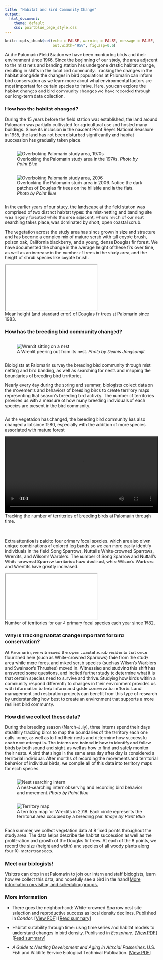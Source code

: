 ```yaml
---
title: "Habitat and Bird Community Change"
output: 
  html_document:
    theme: default
    css: pointblue_page_style.css
---
```


```r
knitr::opts_chunk$set(echo = FALSE, warning = FALSE, message = FALSE, 
                      out.width="95%", fig.asp=0.6)
```

At the Palomarin Field Station we have been monitoring birds and their environment since 1966. Since the beginning of our study, the area adjacent to the mist nets and banding station has undergone drastic habitat change, resulting in shifts in the local bird community. Tracking the changes in the habitat alongside the changes in bird populations at Palomarin can inform bird conservation as we learn more about what environmental factors are most important for certain species to thrive. Here, you can explore the habitat changes and bird community changes we have recorded through our long-term data collection.

### How has the habitat changed?
During the 15 years before the field station was established, the land around Palomarin was partially cultivated for agricultural use and hosted many buildings. Since its inclusion in the nascent Point Reyes National Seashore in 1965, the land has not been disturbed significantly and habitat succession has gradually taken place. 

<div class="row">  
<div class="column">  
<figure>
![](../images/habitat/early70s_from_ridge_crop.jpg "Overlooking Palomarin study area, 1970s")
<figcaption>
Overlooking the Palomarin study area in the 1970s. 
*Photo by Point Blue*  
</figcaption>
</figure>
</div>
<div class="column">
<figure>
![](../images/habitat/palo_overview_crop.jpg "Overlooking Palomarin study area, 2006")
<figcaption>
Overlooking the Palomarin study area in 2006. Notice the dark patches of Douglas fir trees on the hillside and in the flats. 
*Photo by Point Blue*  
</figcaption>
</figure>
</div>
</div>

In the earlier years of our study, the landscape at the field station was comprised of two distinct habitat types: the mist-netting and banding site was largely forested while the area adjacent, where much of our nest searching takes place, was dominated by short, open coastal scrub.  

The vegetation across the study area has since grown in size and structure and has become a complex mix of mature scrub with tall coyote brush, poison oak, California blackberry, and a young, dense Douglas fir forest. We have documented the change in the average height of these firs over time, as well as an increase in the number of trees in the study area, and the height of shrub species like coyote brush.

<iframe src="widget/graph_annual_vegheight.html"></iframe>
<figcaption>
Mean height (and standard error) of Douglas fir trees at Palomarin since 1983.
</figcaption>

### How has the breeding bird community changed?

<div class="row">  
<div class="column">  
<figure>
![](../images/habitat/WREN23_byDennisJongsomjit.JPG "Wrentit sitting on a nest")
<figcaption>
A Wrentit peering out from its nest. 
*Photo by Dennis Jongsomjit*  
</figcaption>
</figure>
</div>
<div class="column">
Biologists at Palomarin survey the breeding bird community through mist netting and bird banding, as well as searching for nests and mapping the boundaries of breeding bird territories.  

Nearly every day during the spring and summer, biologists collect data on the movements and behaviors of breeding birds to create territory maps representing that season’s breeding bird activity. The number of territories provides us with a measure of how many breeding individuals of each species are present in the bird community. 
</div>
</div>

As the vegetation has changed, the breeding bird community has also changed a lot since 1980, especially with the addition of more species associated with mature forest.

<center>
<video width="100%" asp=0.625 controls>
  <source src="../images/habitat/territory_trends_animated.mp4" type="video/mp4">
Your browser does not support the video tag.
</video>
</center>
<figcaption>
Tracking the number of territories of breeding birds at Palomarin through time.
</figcaption>
  
</br>
</br>
Extra attention is paid to four primary focal species, which are also given unique combinations of colored leg bands so we can more easily identify individuals in the field: Song Sparrows, Nuttall’s White-crowned Sparrows, Wrentits, and Wilson’s Warblers. The number of Song Sparrow and Nuttall’s White-crowned Sparrow territories have declined, while Wilson’s Warblers and Wrentits have greatly increased.

<iframe src="widget/graph_annual_territories.html"></iframe>
<figcaption>
Number of territories for our 4 primary focal species each year since 1982.
</figcaption>

### Why is tracking habitat change important for bird conservation?

At Palomarin, we witnessed the open coastal scrub residents that once flourished here (such as White-crowned Sparrows) fade from the study area while more forest and mixed scrub species (such as Wilson's Warblers and Swainson's Thrushes) moved in. Witnessing and studying this shift has answered some questions, and incited further study to determine what it is that certain species need to survive and thrive. Studying how birds within a community respond differently to changes in their environment provides us with information to help inform and guide conservation efforts. Land management and restoration projects can benefit from this type of research by understanding how best to create an environment that supports a more resilient bird community. 

### How did we collect these data?

During the breeding season (March-July), three interns spend their days stealthily tracking birds to map the boundaries of the territory each one calls home, as well as to find their nests and determine how successful each nest attempt is. The interns are trained in how to identify and follow birds by both sound and sight, as well as how to find and safely monitor their nests. A bird that sings in the same area day after day is considered a territorial individual. After months of recording the movements and territorial behavior of individual birds, we compile all of this data into territory maps for each species. 

<div class="row">  
<div class="column">  
<figure>
![](../images/habitat/gridding_crop.jpg "Nest searching intern")
<figcaption>
A nest-searching intern observing and recording bird behavior and movement. 
*Photo by Point Blue*  
</figcaption>
</figure>
</div>
<div class="column">
<figure>
![](../images/habitat/G2_brood2maps_18_crop.jpg "Territory map")
<figcaption>
A territory map for Wrentits in 2018. Each circle represents the territorial area occupied by a breeding pair. 
*Image by Point Blue*  
</figcaption>
</figure>
</div>
</div>

Each summer, we collect vegetation data at 8 fixed points throughout the study area. The data helps describe the habitat succession as well as the proliferation and growth of the Douglas fir trees. At each of the 8 points, we record the size (height and width) and species of all woody plants along four 10-meter transects.


### Meet our biologists!
Visitors can drop in at Palomarin to join our intern and staff biologists, learn how we collect this data, and hopefully see a bird in the hand! [More information on visiting and scheduling groups.](https://www.pointblue.org/about-us/contact-visit-us/){target="_blank"}


### More information

* There goes the neighborhood: White-crowned Sparrow nest site selection and reproductive success as local density declines. Published in *Condor*. [[View PDF](http://www.prbo.org/refs/files/12504_ElizabethL.Porzig2018.pdf)] [[Read summary](http://pointblue.org/wp-content/uploads/2018/06/2018_pubbrief_White-crownedSParrowhabitatchoices_Porzig_Condor.pdf)] 

* Habitat suitability through time: using time series and habitat models to understand changes in bird density. Published in *Ecosphere*. [[View PDF](http://pointblue.org/wp-content/uploads/2018/06/Porzig_et_al_2014.pdf)] [[Read summary](http://pointblue.org/wp-content/uploads/2018/06/2016_pubbrief_Palo-community_Porzig_etal_Ecosphere.pdf)]

* *A Guide to Nestling Development and Aging in Altricial Passerines*. U.S. Fish and Wildlife Service Biological Technical Publication. [[View PDF](https://digitalcommons.unl.edu/cgi/viewcontent.cgi?article=1160&context=usfwspubs)]

